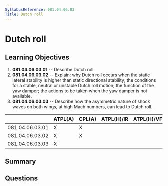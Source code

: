 ```yaml
---
SyllabusReference: 081.04.06.03
Title: Dutch roll
---
```


# Dutch roll

## Learning Objectives

1. **081.04.06.03.01** -- Describe Dutch roll.
2. **081.04.06.03.02** -- Explain: why Dutch roll occurs when the static lateral
   stability is higher than static directional stability; the conditions for a
   stable, neutral or unstable Dutch roll motion; the function of the yaw
   damper; the actions to be taken when the yaw damper is not available.
3. **081.04.06.03.03** -- Describe how the asymmetric nature of shock waves on
   both wings, at high Mach numbers, can lead to Dutch roll.

|                 | ATPL(A) | CPL(A) | ATPL(H)/IR | ATPL(H)/VFR | CPL(H) | IR  | CBIR(A) |
| --------------- | ------- | ------ | ---------- | ----------- | ------ | --- | ------- |
| 081.04.06.03.01 | X       | X      |            |             |        |     |         |
| 081.04.06.03.02 | X       | X      |            |             |        |     |         |
| 081.04.06.03.03 | X       |        |            |             |        |     |         |

## Summary

## Questions
